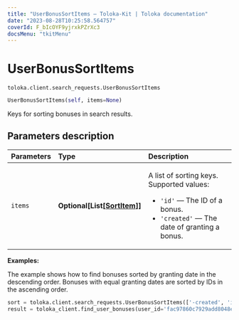 ```yaml
---
title: "UserBonusSortItems — Toloka-Kit | Toloka documentation"
date: "2023-08-28T10:25:58.564757"
coverId: F_bIcOYF9yjrxkPZrXc3
docsMenu: "tkitMenu"
---
```


# UserBonusSortItems

`toloka.client.search_requests.UserBonusSortItems`

```python
UserBonusSortItems(self, items=None)
```

Keys for sorting bonuses in search results.

## Parameters description

| Parameters | Type | Description |
| :----------| :----| :-----------|
`items`|**Optional\[List\[[SortItem](/docs/toloka-kit/reference/toloka.client.search_requests.UserBonusSortItems.SortItem)\]\]**|<p>A list of sorting keys. Supported values:</p> <ul> <li>`'id'` — The ID of a bonus.</li> <li>`'created'` — The date of granting a bonus.</li> </ul>

**Examples:**

The example shows how to find bonuses sorted by granting date in the descending order. Bonuses with equal granting dates are sorted by IDs in the ascending order.

```python
sort = toloka.client.search_requests.UserBonusSortItems(['-created', 'id'])
result = toloka_client.find_user_bonuses(user_id='fac97860c7929add8048ed2ef63b66fd', sort=sort, limit=10)
```